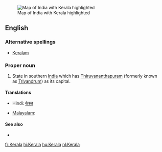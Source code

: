 [[Image:IndiaKerala.png|thumb|Map of India with Kerala highlighted]]
==English==


===Alternative spellings===
*[[Keralam]]

===Proper noun===
{{en-proper noun}}

#State in southern [[India]] which has [[Thiruvananthapuram]] (formerly known as [[Trivandrum]]) as its capital.


====Translations====
{{trans-top|state in southern India}}
* Hindi: [[केरल]]
{{trans-mid}}
* [[Malayalam]]: {{t+|ml|കേരളം}}
{{trans-bottom}}

====See also====
*{{pedialite|Kerala}}


[[fr:Kerala]]
[[hi:Kerala]]
[[hu:Kerala]]
[[nl:Kerala]]